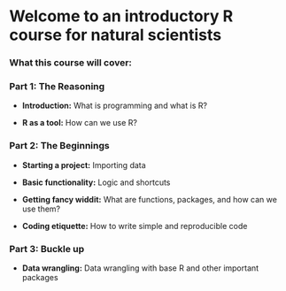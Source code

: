 # Welcome to an introductory R course for natural scientists {.unnumbered}

### What this course will cover: 
### Part 1: The Reasoning {.unnumbered}

  - **Introduction:** What is programming and what  is R? 

  - **R as a tool:** How can we use R? 

### Part 2: The Beginnings {.unnumbered}

  - **Starting a project:** Importing data 

  - **Basic functionality:** Logic and shortcuts
  
  - **Getting fancy widdit:** What are functions, packages, and how can we use them? 
  
  - **Coding etiquette:** How to write simple and reproducible code

### Part 3: Buckle up {.unnumbered}

  - **Data wrangling:** Data wrangling with base R and other important packages
 



